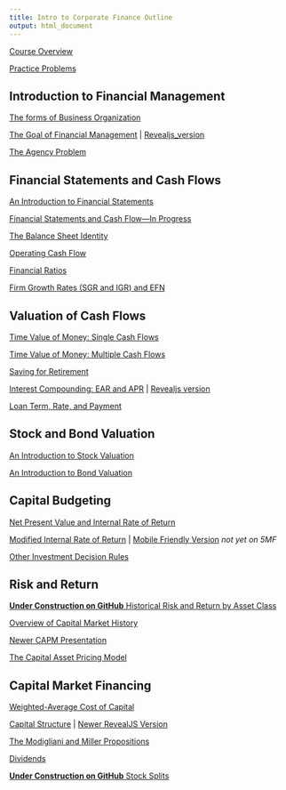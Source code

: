 ```yaml
---
title: Intro to Corporate Finance Outline
output: html_document
---
```


[Course Overview]()

[Practice Problems](https://financial-education.github.io/practice_problems_intro_corporate_finance)

## Introduction to Financial Management

[The forms of Business Organization](https://financial-education.github.io/forms_of_business_organization/)

[The Goal of Financial Management](https://www.5minutefinance.org/concepts/goal-of-financial-management) | [Revealjs_version](https://financial-education.github.io/the_goal_of_financial_management/)

[The Agency Problem](https://financial-education.github.io/agency-problem-org/)

<!-- (https://github.com/FinancialMarkets/5MinuteFinance/blob/master/Corporate_Finance/the_agency_problem/agency_problem.Rmd) -->

## Financial Statements and Cash Flows

[An Introduction to Financial Statements](https://www.5minutefinance.org/concepts/an-introduction-to-financial-statements)

[Financial Statements and Cash Flow---In Progress](https://financial-education.github.io/financial_statements_and_cash_flow/)

[The Balance Sheet Identity](https://www.5minutefinance.org/concepts/the-balance-sheet-identity)

[Operating Cash Flow](https://www.5minutefinance.org/concepts/operating-cash-flow)

[Financial Ratios](https://www.5minutefinance.org/concepts/financial-ratios)

[Firm Growth Rates (SGR and IGR) and EFN](https://financial-education.github.io/growth_rates_and_EFN/)


## Valuation of Cash Flows

[Time Value of Money: Single Cash Flows](https://www.5minutefinance.org/concepts/time-value-of-money-single-cash-flows)

[Time Value of Money: Multiple Cash Flows](https://www.5minutefinance.org/concepts/time-value-of-money-multiple-cash-flows)

[Saving for Retirement](https://financial-education.github.io/saving_for_retirement)

[Interest Compounding: EAR and APR](https://www.5minutefinance.org/concepts/interest-compounding) | [Revealjs version](https://financialmarkets.github.io/5mf_apr_ear/)

[Loan Term, Rate, and Payment](https://financialmarkets.github.io/5mf_loan_term_vs_payment/)

## Stock and Bond Valuation

[An Introduction to Stock Valuation](https://www.5minutefinance.org/concepts/an-introduction-to-stock-valuation)

[An Introduction to Bond Valuation](https://www.5minutefinance.org/concepts/an-introduction-to-bond-valuation)

## Capital Budgeting

[Net Present Value and Internal Rate of Return](https://www.5minutefinance.org/concepts/net-present-value-and-internal-rate-of-return)

[Modified Internal Rate of Return](https://micfm.shinyapps.io/MIRR) | [Mobile Friendly Version](https://micfm.shinyapps.io/MIRR_mobile) *not yet on 5MF*

[Other Investment Decision Rules](https://financialmarkets.github.io/5mf_other_investment_decision_rules/)

## Risk and Return

[**Under Construction on GitHub**  Historical Risk and Return by Asset Class](https://github.com/FinancialMarkets/5MinuteFinance/blob/master/Risk/relative_performance_asset_classes/relative_performace.Rmd)

[Overview of Capital Market History](https://financial-education.github.io/overview_of_capital_market_history)

[Newer CAPM Presentation](http://financial-education.github.io/the_CAPM_intro_version)

[The Capital Asset Pricing Model](https://www.5minutefinance.org/concepts/the-capital-asset-pricing-model)

## Capital Market Financing

[Weighted-Average Cost of Capital](https://www.5minutefinance.org/concepts/the-weighted-average-cost-of-capital)

[Capital Structure](https://www.5minutefinance.org/concepts/capital-structure) | [Newer RevealJS Version](https://matt-brigida.github.io/5mf-capital-structure/)

[The Modigliani and Miller Propositions](https://www.5minutefinance.org/concepts/modigliani-and-miller-propositions)

[Dividends](https://www.5minutefinance.org/concepts/dividends)

[**Under Construction on GitHub**  Stock Splits](https://github.com/FinancialMarkets/5MinuteFinance/blob/master/Equity/stock_splits/stock_splits.Rmd)
